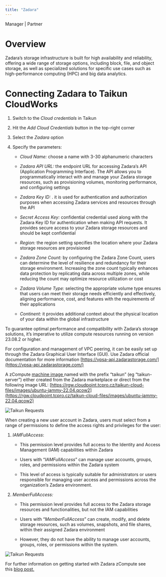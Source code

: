 ```yaml
---
title: "Zadara"
---
```


<Icon icon="user-tie" iconType="solid" /> Manager | <Icon icon="handshake" iconType="solid" /> Partner

# Overview

Zadara’s storage infrastructure is built for high availability and reliability, offering a wide range of storage options, including block, file, and object storage, as well as specialized solutions for specific use cases such as high-performance computing (HPC) and big data analytics.

# Connecting Zadara to Taikun CloudWorks

1. Switch to the *Cloud credentials* in Taikun 

2. Hit the *Add Cloud Credentials* button in the top-right corner

3. Select the *Zadara* option

4. Specify the parameters:

   * *Cloud Name:* choose a name with 3-30 alphanumeric characters

   * *Zadara API URL:* the endpoint URL for accessing Zadara’s API (Application Programming Interface). The API allows you to programmatically interact with and manage your Zadara storage resources, such as provisioning volumes, monitoring performance, and configuring settings

   * *Zadara Key ID:* . it is used for authentication and authorization purposes when accessing Zadara services and resources through the API

   * *Secret Access Key:* confidential credential used along with the Zadara Key ID for authentication when making API requests. It provides secure access to your Zadara storage resources and should be kept confidential

   * *Region:* the region setting specifies the location where your Zadara storage resources are provisioned

   * *Zadara Zone Count:* by configuring the Zadara Zone Count, users can determine the level of resilience and redundancy for their storage environment. Increasing the zone count typically enhances data protection by replicating data across multiple zones, while reducing the count may optimize resource utilization or cost

   * *Zadara Volume Type:* selecting the appropriate volume type ensures that users can meet their storage needs efficiently and effectively, aligning performance, cost, and features with the requirements of their applications

   * *Continent:* it provides additional context about the physical location of your data within the global infrastructure

<Note>To guarantee optimal performance and compatibility with Zadara’s storage solutions, it’s imperative to utilize compute resources running on version 23.08.2 or higher.</Note>

For configuration and management of VPC peering, it can be easily set up through the Zadara Graphical User Interface (GUI). Use Zadara official documentation for more information [https://vpsa-api.zadarastorage.com/](https://vpsa-api.zadarastorage.com/)

A zCompute [machine image ](https://guides.zadarastorage.com/cs-compute-guide/latest/machine-images.html)named with the prefix “taikun” (eg “taikun-server”) either created from the Zadara marketplace or direct from the following image URL: [https://rgw.cloudpoint.tcpro.cz/taikun-cloud-files/images/ubuntu-jammy-22.04.qcow2](https://rgw.cloudpoint.tcpro.cz/taikun-cloud-files/images/ubuntu-jammy-22.04.qcow2)

![Taikun Requests](https://rgw.cloudpoint.tcpro.cz/swift/v1/KEY_0efe203c42c0402f9402a570302dc066/new-docs/managing-your-projects/zadara.1.webp "Taikun Requests")

When creating a new user account in Zadara, users must select from a range of permissions to define the access rights and privileges for the user:

1. *IAMFullAccess*:

   * This permission level provides full access to the Identity and Access Management (IAM) capabilities within Zadara

   * Users with “*IAMFullAccess*” can manage user accounts, groups, roles, and permissions within the Zadara system

   * This level of access is typically suitable for administrators or users responsible for managing user access and permissions across the organization’s Zadara environment.

2. *MemberFullAccess:*

   * This permission level provides full access to the Zadara storage resources and functionalities, but not the IAM capabilities

   * Users with “*MemberFullAccess*” can create, modify, and delete storage resources, such as volumes, snapshots, and file shares, within their assigned Zadara environment

   * However, they do not have the ability to manage user accounts, groups, roles, or permissions within the system.

![Taikun Requests](https://rgw.cloudpoint.tcpro.cz/swift/v1/KEY_0efe203c42c0402f9402a570302dc066/new-docs/cloud%20providers/zadaranew.webp "Taikun Requests")

For further information on getting started with Zadara zCompute see this [blog post.](https://www.zadara.com/blog/2024/05/13/establishing-your-vpc-project-on-zadaras-zcompute-platform/)